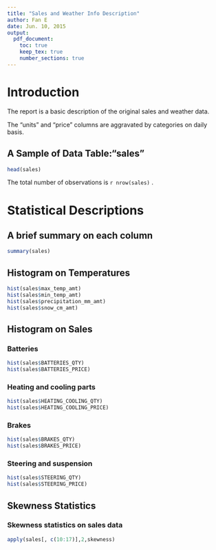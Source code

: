 ```yaml
---
title: "Sales and Weather Info Description"
author: Fan E
date: Jun. 10, 2015
output: 
  pdf_document:
    toc: true
    keep_tex: true
    number_sections: true
---
```


\newpage


# Introduction
The report is a basic description of the original sales and weather data. 

The "units" and "price" columns are aggravated by categories on daily basis. 

## A Sample of Data Table:"sales"

```r

head(sales)

```

The total number of observations is `r nrow(sales)` . 

# Statistical Descriptions 

## A brief summary on each column 

```r

summary(sales)

```

## Histogram on Temperatures

```r

hist(sales$max_temp_amt)
hist(sales$min_temp_amt)
hist(sales$precipitation_mm_amt)
hist(sales$snow_cm_amt)

```

## Histogram on Sales

### Batteries 

```r

hist(sales$BATTERIES_QTY)
hist(sales$BATTERIES_PRICE)

```

### Heating and cooling parts

```r

hist(sales$HEATING_COOLING_QTY)
hist(sales$HEATING_COOLING_PRICE)

```

### Brakes

```r

hist(sales$BRAKES_QTY)
hist(sales$BRAKES_PRICE)

```

### Steering and suspension

```r

hist(sales$STEERING_QTY)
hist(sales$STEERING_PRICE)

```

## Skewness Statistics

### Skewness statistics on sales data 

```r

apply(sales[, c(10:17)],2,skewness)

```



